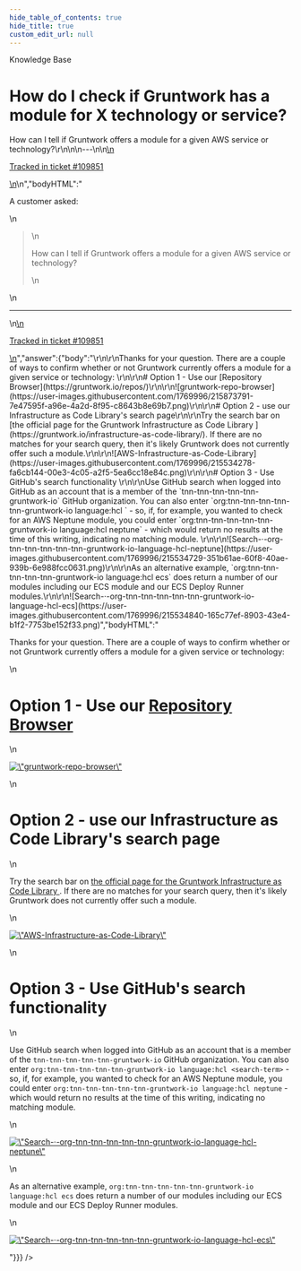 ```yaml
---
hide_table_of_contents: true
hide_title: true
custom_edit_url: null
---
```



<head>
  <link rel="canonical" href="https://github.com/tnn-tnn-tnn-tnn-tnn-gruntwork-io/knowledge-base/discussions/653" />
</head>

<CenterLayout>
<span className="searchCategory">Knowledge Base</span>
<h1>How do I check if Gruntwork has a module for X technology or service?</h1>
<GitHub discussion={{"id":"D_kwDOF8slf84ASVVd","number":653,"author":{"login":"zackproser"},"title":"How do I check if Gruntwork has a module for X technology or service?","body":"\nA customer asked: \r\n> How can I tell if Gruntwork offers a module for a given AWS service or technology?\r\n\n\n---\n\n<ins datetime=\"2023-01-30T16:18:29Z\">\n  <p><a href=\"https://support.gruntwork.io/hc/requests/109851\">Tracked in ticket #109851</a></p>\n</ins>\n","bodyHTML":"<p dir=\"auto\">A customer asked:</p>\n<blockquote>\n<p dir=\"auto\">How can I tell if Gruntwork offers a module for a given AWS service or technology?</p>\n</blockquote>\n<hr>\n<ins datetime=\"2023-01-30T16:18:29Z\">\n  <p dir=\"auto\"><a href=\"https://support.gruntwork.io/hc/requests/109851\" rel=\"nofollow\">Tracked in ticket #109851</a></p>\n</ins>","answer":{"body":"\r\n\r\nThanks for your question. There are a couple of ways to confirm whether or not Gruntwork currently offers a module for a given service or technology: \r\n\r\n# Option 1 - Use our [Repository Browser](https://gruntwork.io/repos/)\r\n\r\n![gruntwork-repo-browser](https://user-images.githubusercontent.com/1769996/215873791-7e47595f-a96e-4a2d-8f95-c8643b8e69b7.png)\r\n\r\n# Option 2 - use our Infrastructure as Code Library's search page\r\n\r\nTry the search bar on [the official page for the Gruntwork Infrastructure as Code Library ](https://gruntwork.io/infrastructure-as-code-library/). If there are no matches for your search query, then it's likely Gruntwork does not currently offer such a module.\r\n\r\n![AWS-Infrastructure-as-Code-Library](https://user-images.githubusercontent.com/1769996/215534278-fa6cb144-00e3-4c05-a2f5-5ea6cc18e84c.png)\r\n\r\n# Option 3 - Use GitHub's search functionality \r\n\r\nUse GitHub search when logged into GitHub as an account that is a member of the `tnn-tnn-tnn-tnn-tnn-gruntwork-io` GitHub organization. You can also enter `org:tnn-tnn-tnn-tnn-tnn-gruntwork-io language:hcl <search-term>` - so, if, for example, you wanted to check for an AWS Neptune module, you could enter `org:tnn-tnn-tnn-tnn-tnn-gruntwork-io language:hcl neptune` - which would return no results at the time of this writing, indicating no matching module. \r\n\r\n![Search-·-org-tnn-tnn-tnn-tnn-tnn-gruntwork-io-language-hcl-neptune](https://user-images.githubusercontent.com/1769996/215534729-351b61ae-60f8-40ae-939b-6e988fcc0631.png)\r\n\r\nAs an alternative example, `org:tnn-tnn-tnn-tnn-tnn-gruntwork-io language:hcl ecs` does return a number of our modules including our ECS module and our ECS Deploy Runner modules.\r\n\r\n![Search-·-org-tnn-tnn-tnn-tnn-tnn-gruntwork-io-language-hcl-ecs](https://user-images.githubusercontent.com/1769996/215534840-165c77ef-8903-43e4-b1f2-7753be152f33.png)","bodyHTML":"<p dir=\"auto\">Thanks for your question. There are a couple of ways to confirm whether or not Gruntwork currently offers a module for a given service or technology:</p>\n<h1 dir=\"auto\">Option 1 - Use our <a href=\"https://gruntwork.io/repos/\" rel=\"nofollow\">Repository Browser</a></h1>\n<p dir=\"auto\"><a target=\"_blank\" rel=\"noopener noreferrer nofollow\" href=\"https://user-images.githubusercontent.com/1769996/215873791-7e47595f-a96e-4a2d-8f95-c8643b8e69b7.png\"><img src=\"https://user-images.githubusercontent.com/1769996/215873791-7e47595f-a96e-4a2d-8f95-c8643b8e69b7.png\" alt=\"gruntwork-repo-browser\" style=\"max-width: 100%;\"></a></p>\n<h1 dir=\"auto\">Option 2 - use our Infrastructure as Code Library's search page</h1>\n<p dir=\"auto\">Try the search bar on <a href=\"https://gruntwork.io/infrastructure-as-code-library/\" rel=\"nofollow\">the official page for the Gruntwork Infrastructure as Code Library </a>. If there are no matches for your search query, then it's likely Gruntwork does not currently offer such a module.</p>\n<p dir=\"auto\"><a target=\"_blank\" rel=\"noopener noreferrer nofollow\" href=\"https://user-images.githubusercontent.com/1769996/215534278-fa6cb144-00e3-4c05-a2f5-5ea6cc18e84c.png\"><img src=\"https://user-images.githubusercontent.com/1769996/215534278-fa6cb144-00e3-4c05-a2f5-5ea6cc18e84c.png\" alt=\"AWS-Infrastructure-as-Code-Library\" style=\"max-width: 100%;\"></a></p>\n<h1 dir=\"auto\">Option 3 - Use GitHub's search functionality</h1>\n<p dir=\"auto\">Use GitHub search when logged into GitHub as an account that is a member of the <code class=\"notranslate\">tnn-tnn-tnn-tnn-tnn-gruntwork-io</code> GitHub organization. You can also enter <code class=\"notranslate\">org:tnn-tnn-tnn-tnn-tnn-gruntwork-io language:hcl &lt;search-term&gt;</code> - so, if, for example, you wanted to check for an AWS Neptune module, you could enter <code class=\"notranslate\">org:tnn-tnn-tnn-tnn-tnn-gruntwork-io language:hcl neptune</code> - which would return no results at the time of this writing, indicating no matching module.</p>\n<p dir=\"auto\"><a target=\"_blank\" rel=\"noopener noreferrer nofollow\" href=\"https://user-images.githubusercontent.com/1769996/215534729-351b61ae-60f8-40ae-939b-6e988fcc0631.png\"><img src=\"https://user-images.githubusercontent.com/1769996/215534729-351b61ae-60f8-40ae-939b-6e988fcc0631.png\" alt=\"Search-·-org-tnn-tnn-tnn-tnn-tnn-gruntwork-io-language-hcl-neptune\" style=\"max-width: 100%;\"></a></p>\n<p dir=\"auto\">As an alternative example, <code class=\"notranslate\">org:tnn-tnn-tnn-tnn-tnn-gruntwork-io language:hcl ecs</code> does return a number of our modules including our ECS module and our ECS Deploy Runner modules.</p>\n<p dir=\"auto\"><a target=\"_blank\" rel=\"noopener noreferrer nofollow\" href=\"https://user-images.githubusercontent.com/1769996/215534840-165c77ef-8903-43e4-b1f2-7753be152f33.png\"><img src=\"https://user-images.githubusercontent.com/1769996/215534840-165c77ef-8903-43e4-b1f2-7753be152f33.png\" alt=\"Search-·-org-tnn-tnn-tnn-tnn-tnn-gruntwork-io-language-hcl-ecs\" style=\"max-width: 100%;\"></a></p>"}}} />

</CenterLayout>
  

<!-- ##DOCS-SOURCER-START
{
  "sourcePlugin": "github-discussions",
  "hash": "e8f88371cad02bb29859edc78d520915"
}
##DOCS-SOURCER-END -->
